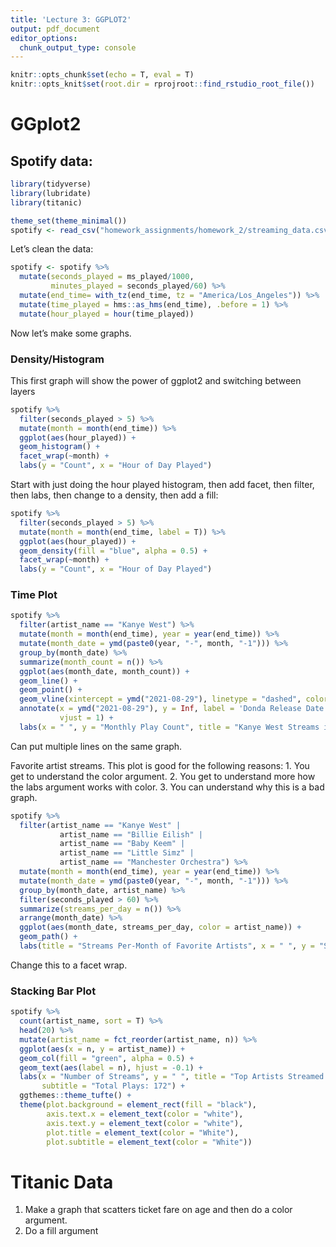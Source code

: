 ```yaml
---
title: 'Lecture 3: GGPLOT2'
output: pdf_document
editor_options: 
  chunk_output_type: console
---
```


```r
knitr::opts_chunk$set(echo = T, eval = T)
knitr::opts_knit$set(root.dir = rprojroot::find_rstudio_root_file())

```

# GGplot2

## Spotify data:

```r
library(tidyverse)
library(lubridate)
library(titanic)

theme_set(theme_minimal())
spotify <- read_csv("homework_assignments/homework_2/streaming_data.csv")
```

Let's clean the data:

```r
spotify <- spotify %>% 
  mutate(seconds_played = ms_played/1000,
         minutes_played = seconds_played/60) %>% 
  mutate(end_time= with_tz(end_time, tz = "America/Los_Angeles")) %>% 
  mutate(time_played = hms::as_hms(end_time), .before = 1) %>% 
  mutate(hour_played = hour(time_played))
```

Now let's make some graphs.

### Density/Histogram

This first graph will show the power of ggplot2 and switching between layers

```r
spotify %>% 
  filter(seconds_played > 5) %>% 
  mutate(month = month(end_time)) %>% 
  ggplot(aes(hour_played)) +
  geom_histogram() +
  facet_wrap(~month) +
  labs(y = "Count", x = "Hour of Day Played")
```

Start with just doing the hour played histogram, then add facet, then filter, then labs, then change to a density, then add a fill:

```r
spotify %>% 
  filter(seconds_played > 5) %>% 
  mutate(month = month(end_time, label = T)) %>% 
  ggplot(aes(hour_played)) +
  geom_density(fill = "blue", alpha = 0.5) +
  facet_wrap(~month) +
  labs(y = "Count", x = "Hour of Day Played")
```

### Time Plot

```r
spotify %>% 
  filter(artist_name == "Kanye West") %>% 
  mutate(month = month(end_time), year = year(end_time)) %>%
  mutate(month_date = ymd(paste0(year, "-", month, "-1"))) %>% 
  group_by(month_date) %>% 
  summarize(month_count = n()) %>% 
  ggplot(aes(month_date, month_count)) +
  geom_line() +
  geom_point() +
  geom_vline(xintercept = ymd("2021-08-29"), linetype = "dashed", color = "red") +
  annotate(x = ymd("2021-08-29"), y = Inf, label = 'Donda Release Date', geom = "label",
           vjust = 1) +
  labs(x = " ", y = "Monthly Play Count", title = "Kanye West Streams in Past Year")

```

Can put multiple lines on the same graph.

Favorite artist streams. This plot is good for the following reasons:
1. You get to understand the color argument.
2. You get to understand more how the labs argument works with color.
3. You can understand why this is a bad graph.
```r
spotify %>% 
  filter(artist_name == "Kanye West" |
           artist_name == "Billie Eilish" |
           artist_name == "Baby Keem" |
           artist_name == "Little Simz" |
           artist_name == "Manchester Orchestra") %>% 
  mutate(month = month(end_time), year = year(end_time)) %>%
  mutate(month_date = ymd(paste0(year, "-", month, "-1"))) %>% 
  group_by(month_date, artist_name) %>% 
  filter(seconds_played > 60) %>% 
  summarize(streams_per_day = n()) %>%
  arrange(month_date) %>% 
  ggplot(aes(month_date, streams_per_day, color = artist_name)) +
  geom_path() +
  labs(title = "Streams Per-Month of Favorite Artists", x = " ", y = "Streams")
```

Change this to a facet wrap.

### Stacking Bar Plot

```r
spotify %>% 
  count(artist_name, sort = T) %>% 
  head(20) %>% 
  mutate(artist_name = fct_reorder(artist_name, n)) %>% 
  ggplot(aes(x = n, y = artist_name)) +
  geom_col(fill = "green", alpha = 0.5) +
  geom_text(aes(label = n), hjust = -0.1) +
  labs(x = "Number of Streams", y = " ", title = "Top Artists Streamed Past Year",
       subtitle = "Total Plays: 172") +
  ggthemes::theme_tufte() +
  theme(plot.background = element_rect(fill = "black"),
        axis.text.x = element_text(color = "white"),
        axis.text.y = element_text(color = "white"),
        plot.title = element_text(color = "White"),
        plot.subtitle = element_text(color = "White"))
```

# Titanic Data

1. Make a graph that scatters ticket fare on age and then do a color argument.
2. Do a fill argument


